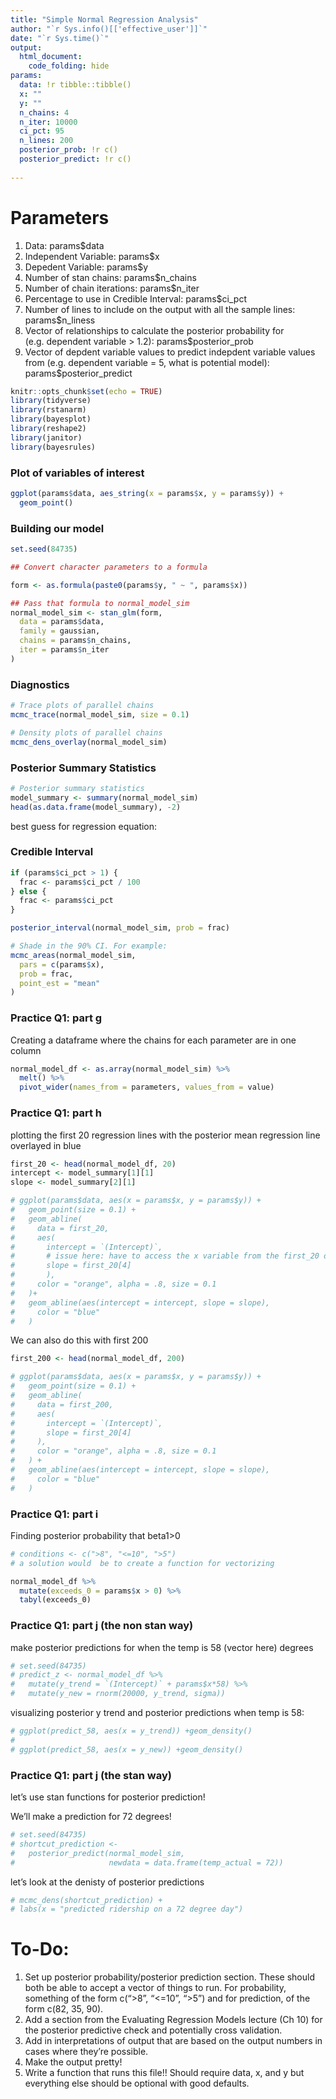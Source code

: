 ```yaml
---
title: "Simple Normal Regression Analysis"
author: "`r Sys.info()[['effective_user']]`"
date: "`r Sys.time()`"
output: 
  html_document:
    code_folding: hide
params:
  data: !r tibble::tibble()
  x: ""
  y: ""
  n_chains: 4
  n_iter: 10000
  ci_pct: 95
  n_lines: 200
  posterior_prob: !r c()
  posterior_predict: !r c()
  
---
```


# Parameters
1. Data: params$data
2. Independent Variable: params$x
3. Depedent Variable: params$y
4. Number of stan chains: params$n_chains
5. Number of chain iterations: params$n_iter
6. Percentage to use in Credible Interval: params$ci_pct
7. Number of lines to include on the output with all the sample lines: params$n_liness
8. Vector of relationships to calculate the posterior probability for (e.g. dependent variable > 1.2): params$posterior_prob
9. Vector of depdent variable values to predict indepdent variable values from (e.g. dependent variable = 5, what is potential model): params$posterior_predict

```r
knitr::opts_chunk$set(echo = TRUE)
library(tidyverse)
library(rstanarm)
library(bayesplot)
library(reshape2)
library(janitor)
library(bayesrules)
```


### Plot of variables of interest
```r
ggplot(params$data, aes_string(x = params$x, y = params$y)) +
  geom_point()
```

### Building our model

```r
set.seed(84735)

## Convert character parameters to a formula

form <- as.formula(paste0(params$y, " ~ ", params$x))

## Pass that formula to normal_model_sim
normal_model_sim <- stan_glm(form,
  data = params$data,
  family = gaussian,
  chains = params$n_chains,
  iter = params$n_iter
)
```

### Diagnostics

```r

# Trace plots of parallel chains
mcmc_trace(normal_model_sim, size = 0.1)

# Density plots of parallel chains
mcmc_dens_overlay(normal_model_sim)
```

### Posterior Summary Statistics

```r
# Posterior summary statistics
model_summary <- summary(normal_model_sim)
head(as.data.frame(model_summary), -2)
```

best guess for regression equation:


### Credible Interval

```r
if (params$ci_pct > 1) {
  frac <- params$ci_pct / 100
} else {
  frac <- params$ci_pct
}

posterior_interval(normal_model_sim, prob = frac)
```

```r
# Shade in the 90% CI. For example:
mcmc_areas(normal_model_sim,
  pars = c(params$x),
  prob = frac,
  point_est = "mean"
)
```

### Practice Q1: part g

Creating a dataframe where the chains for each parameter are in one column

```r
normal_model_df <- as.array(normal_model_sim) %>%
  melt() %>%
  pivot_wider(names_from = parameters, values_from = value)
```


### Practice Q1: part h

plotting the first 20 regression lines with the posterior mean regression line overlayed in blue
```r
first_20 <- head(normal_model_df, 20)
intercept <- model_summary[1][1]
slope <- model_summary[2][1]

# ggplot(params$data, aes(x = params$x, y = params$y)) +
#   geom_point(size = 0.1) +
#   geom_abline(
#     data = first_20,
#     aes(
#       intercept = `(Intercept)`,
#       # issue here: have to access the x variable from the first_20 df not main df?
#       slope = first_20[4]
#       ),
#     color = "orange", alpha = .8, size = 0.1
#   )+
#   geom_abline(aes(intercept = intercept, slope = slope),
#     color = "blue"
#   )
```

We can also do this with first 200

```r
first_200 <- head(normal_model_df, 200)

# ggplot(params$data, aes(x = params$x, y = params$y)) +
#   geom_point(size = 0.1) +
#   geom_abline(
#     data = first_200,
#     aes(
#       intercept = `(Intercept)`,
#       slope = first_20[4]
#     ),
#     color = "orange", alpha = .8, size = 0.1
#   ) +
#   geom_abline(aes(intercept = intercept, slope = slope),
#     color = "blue"
#   )
```


### Practice Q1: part i
Finding posterior probability that beta1>0

```r
# conditions <- c(">8", "<=10", ">5")
# a solution would  be to create a function for vectorizing

normal_model_df %>%
  mutate(exceeds_0 = params$x > 0) %>%
  tabyl(exceeds_0)
```


### Practice Q1: part j (the non stan way)

make posterior predictions for when the temp is 58 (vector here) degrees
```r
# set.seed(84735)
# predict_z <- normal_model_df %>%
#   mutate(y_trend = `(Intercept)` + params$x*58) %>%
#   mutate(y_new = rnorm(20000, y_trend, sigma))
```


visualizing posterior y trend and posterior predictions when temp is 58:
```r
# ggplot(predict_58, aes(x = y_trend)) +geom_density()
#
# ggplot(predict_58, aes(x = y_new)) +geom_density()
```

### Practice Q1: part j (the stan way)

let's use stan functions for posterior prediction!

We'll make a prediction for 72 degrees!
```r
# set.seed(84735)
# shortcut_prediction <-
#   posterior_predict(normal_model_sim,
#                     newdata = data.frame(temp_actual = 72))
```

let's look at the denisty of posterior predictions
```r
# mcmc_dens(shortcut_prediction) +
# labs(x = "predicted ridership on a 72 degree day")
```





# To-Do:

1. Set up posterior probability/posterior prediction section. These should both be able to accept a vector of things to run. For probability, something of the form c(">8", "<=10", ">5") and for prediction, of the form c(82, 35, 90).
2. Add a section from the Evaluating Regression Models lecture (Ch 10) for the posterior predictive check and potentially cross validation.
3. Add in interpretations of output that are based on the output numbers in cases where they're possible.
4. Make the output pretty!
5. Write a function that runs this file!! Should require data, x, and y but everything else should be optional with good defaults.
